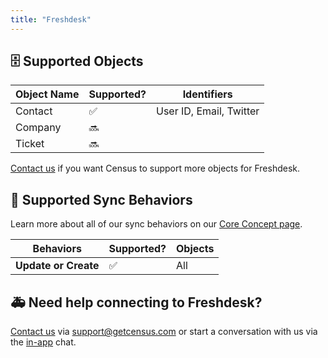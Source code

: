 ```yaml
---
title: "Freshdesk"
---
```


## 🗄 Supported Objects

| **Object Name** | **Supported?** | Identifiers             |
| --------------- | -------------- | ----------------------- |
| Contact         | ✅              | User ID, Email, Twitter |
| Company         | 🔜             |                        |
| Ticket          | 🔜             |                        |

[Contact us](mailto:support@getcensus.com) if you want Census to support more objects for Freshdesk.

## 🔄 Supported Sync Behaviors

Learn more about all of our sync behaviors on our [Core Concept page](/basics/core-concept#the-different-sync-behaviors).

| **Behaviors**        | **Supported?** | **Objects** |
| -------------------- | -------------- | ----------- |
| **Update or Create** | ✅              | All         |

## 🚑 Need help connecting to Freshdesk?

[Contact us](mailto:support@getcensus.com) via support@getcensus.com or start a conversation with us via the [in-app](https://app.getcensus.com) chat.